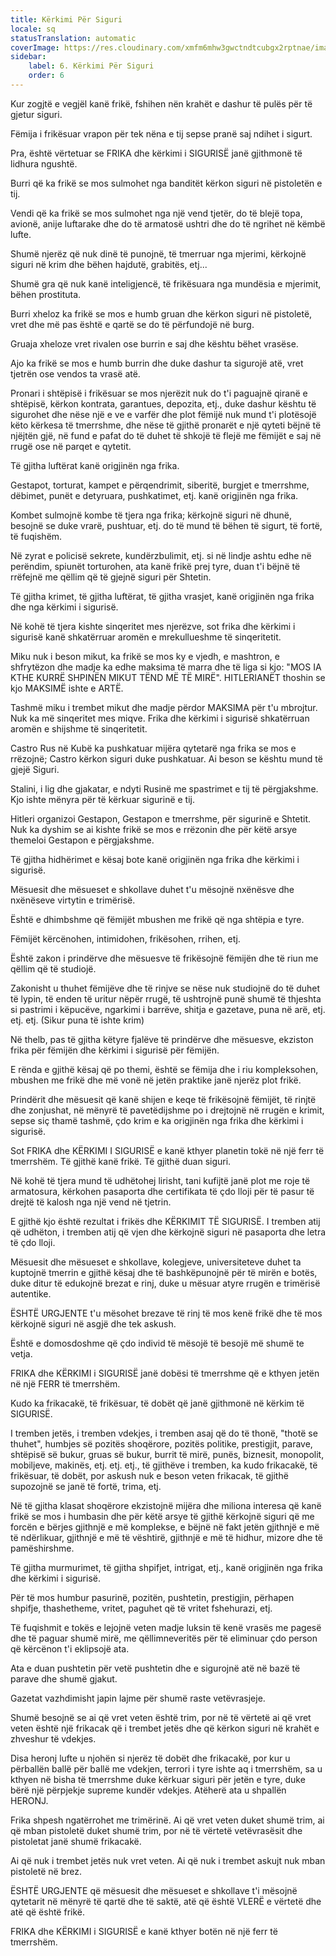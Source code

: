 ```yaml
---
title: Kërkimi Për Siguri
locale: sq
statusTranslation: automatic
coverImage: https://res.cloudinary.com/xmfm6mhw3gwctndtcubgx2rptnae/image/upload/v1740337243/small_cover_educacion_fundamental_a051170f1c.webp
sidebar:
    label: 6. Kërkimi Për Siguri
    order: 6
---
```

Kur zogjtë e vegjël kanë frikë, fshihen nën krahët e dashur të pulës për të gjetur siguri.

Fëmija i frikësuar vrapon për tek nëna e tij sepse pranë saj ndihet i sigurt.

Pra, është vërtetuar se FRIKA dhe kërkimi i SIGURISË janë gjithmonë të lidhura ngushtë.

Burri që ka frikë se mos sulmohet nga banditët kërkon siguri në pistoletën e tij.

Vendi që ka frikë se mos sulmohet nga një vend tjetër, do të blejë topa, avionë, anije luftarake dhe do të armatosë ushtri dhe do të ngrihet në këmbë lufte.

Shumë njerëz që nuk dinë të punojnë, të tmerruar nga mjerimi, kërkojnë siguri në krim dhe bëhen hajdutë, grabitës, etj...

Shumë gra që nuk kanë inteligjencë, të frikësuara nga mundësia e mjerimit, bëhen prostituta.

Burri xheloz ka frikë se mos e humb gruan dhe kërkon siguri në pistoletë, vret dhe më pas është e qartë se do të përfundojë në burg.

Gruaja xheloze vret rivalen ose burrin e saj dhe kështu bëhet vrasëse.

Ajo ka frikë se mos e humb burrin dhe duke dashur ta sigurojë atë, vret tjetrën ose vendos ta vrasë atë.

Pronari i shtëpisë i frikësuar se mos njerëzit nuk do t'i paguajnë qiranë e shtëpisë, kërkon kontrata, garantues, depozita, etj., duke dashur kështu të sigurohet dhe nëse një e ve e varfër dhe plot fëmijë nuk mund t'i plotësojë këto kërkesa të tmerrshme, dhe nëse të gjithë pronarët e një qyteti bëjnë të njëjtën gjë, në fund e pafat do të duhet të shkojë të flejë me fëmijët e saj në rrugë ose në parqet e qytetit.

Të gjitha luftërat kanë origjinën nga frika.

Gestapot, torturat, kampet e përqendrimit, siberitë, burgjet e tmerrshme, dëbimet, punët e detyruara, pushkatimet, etj. kanë origjinën nga frika.

Kombet sulmojnë kombe të tjera nga frika; kërkojnë siguri në dhunë, besojnë se duke vrarë, pushtuar, etj. do të mund të bëhen të sigurt, të fortë, të fuqishëm.

Në zyrat e policisë sekrete, kundërzbulimit, etj. si në lindje ashtu edhe në perëndim, spiunët torturohen, ata kanë frikë prej tyre, duan t'i bëjnë të rrëfejnë me qëllim që të gjejnë siguri për Shtetin.

Të gjitha krimet, të gjitha luftërat, të gjitha vrasjet, kanë origjinën nga frika dhe nga kërkimi i sigurisë.

Në kohë të tjera kishte sinqeritet mes njerëzve, sot frika dhe kërkimi i sigurisë kanë shkatërruar aromën e mrekullueshme të sinqeritetit.

Miku nuk i beson mikut, ka frikë se mos ky e vjedh, e mashtron, e shfrytëzon dhe madje ka edhe maksima të marra dhe të liga si kjo: "MOS IA KTHE KURRË SHPINËN MIKUT TËND MË TË MIRË". HITLERIANËT thoshin se kjo MAKSIMË ishte e ARTË.

Tashmë miku i trembet mikut dhe madje përdor MAKSIMA për t'u mbrojtur. Nuk ka më sinqeritet mes miqve. Frika dhe kërkimi i sigurisë shkatërruan aromën e shijshme të sinqeritetit.

Castro Rus në Kubë ka pushkatuar mijëra qytetarë nga frika se mos e rrëzojnë; Castro kërkon siguri duke pushkatuar. Ai beson se kështu mund të gjejë Siguri.

Stalini, i lig dhe gjakatar, e ndyti Rusinë me spastrimet e tij të përgjakshme. Kjo ishte mënyra për të kërkuar sigurinë e tij.

Hitleri organizoi Gestapon, Gestapon e tmerrshme, për sigurinë e Shtetit. Nuk ka dyshim se ai kishte frikë se mos e rrëzonin dhe për këtë arsye themeloi Gestapon e përgjakshme.

Të gjitha hidhërimet e kësaj bote kanë origjinën nga frika dhe kërkimi i sigurisë.

Mësuesit dhe mësueset e shkollave duhet t'u mësojnë nxënësve dhe nxënëseve virtytin e trimërisë.

Është e dhimbshme që fëmijët mbushen me frikë që nga shtëpia e tyre.

Fëmijët kërcënohen, intimidohen, frikësohen, rrihen, etj.

Është zakon i prindërve dhe mësuesve të frikësojnë fëmijën dhe të riun me qëllim që të studiojë.

Zakonisht u thuhet fëmijëve dhe të rinjve se nëse nuk studiojnë do të duhet të lypin, të enden të uritur nëpër rrugë, të ushtrojnë punë shumë të thjeshta si pastrimi i këpucëve, ngarkimi i barrëve, shitja e gazetave, puna në arë, etj. etj. etj. (Sikur puna të ishte krim)

Në thelb, pas të gjitha këtyre fjalëve të prindërve dhe mësuesve, ekziston frika për fëmijën dhe kërkimi i sigurisë për fëmijën.

E rënda e gjithë kësaj që po themi, është se fëmija dhe i riu kompleksohen, mbushen me frikë dhe më vonë në jetën praktike janë njerëz plot frikë.

Prindërit dhe mësuesit që kanë shijen e keqe të frikësojnë fëmijët, të rinjtë dhe zonjushat, në mënyrë të pavetëdijshme po i drejtojnë në rrugën e krimit, sepse siç thamë tashmë, çdo krim e ka origjinën nga frika dhe kërkimi i sigurisë.

Sot FRIKA dhe KËRKIMI I SIGURISË e kanë kthyer planetin tokë në një ferr të tmerrshëm. Të gjithë kanë frikë. Të gjithë duan siguri.

Në kohë të tjera mund të udhëtohej lirisht, tani kufijtë janë plot me roje të armatosura, kërkohen pasaporta dhe certifikata të çdo lloji për të pasur të drejtë të kalosh nga një vend në tjetrin.

E gjithë kjo është rezultat i frikës dhe KËRKIMIT TË SIGURISË. I tremben atij që udhëton, i tremben atij që vjen dhe kërkojnë siguri në pasaporta dhe letra të çdo lloji.

Mësuesit dhe mësueset e shkollave, kolegjeve, universiteteve duhet ta kuptojnë tmerrin e gjithë kësaj dhe të bashkëpunojnë për të mirën e botës, duke ditur të edukojnë brezat e rinj, duke u mësuar atyre rrugën e trimërisë autentike.

ËSHTË URGJENTE t'u mësohet brezave të rinj të mos kenë frikë dhe të mos kërkojnë siguri në asgjë dhe tek askush.

Është e domosdoshme që çdo individ të mësojë të besojë më shumë te vetja.

FRIKA dhe KËRKIMI i SIGURISË janë dobësi të tmerrshme që e kthyen jetën në një FERR të tmerrshëm.

Kudo ka frikacakë, të frikësuar, të dobët që janë gjithmonë në kërkim të SIGURISË.

I tremben jetës, i tremben vdekjes, i tremben asaj që do të thonë, "thotë se thuhet", humbjes së pozitës shoqërore, pozitës politike, prestigjit, parave, shtëpisë së bukur, gruas së bukur, burrit të mirë, punës, biznesit, monopolit, mobiljeve, makinës, etj. etj. etj., të gjithëve i tremben, ka kudo frikacakë, të frikësuar, të dobët, por askush nuk e beson veten frikacak, të gjithë supozojnë se janë të fortë, trima, etj.

Në të gjitha klasat shoqërore ekzistojnë mijëra dhe miliona interesa që kanë frikë se mos i humbasin dhe për këtë arsye të gjithë kërkojnë siguri që me forcën e bërjes gjithnjë e më komplekse, e bëjnë në fakt jetën gjithnjë e më të ndërlikuar, gjithnjë e më të vështirë, gjithnjë e më të hidhur, mizore dhe të pamëshirshme.

Të gjitha murmurimet, të gjitha shpifjet, intrigat, etj., kanë origjinën nga frika dhe kërkimi i sigurisë.

Për të mos humbur pasurinë, pozitën, pushtetin, prestigjin, përhapen shpifje, thashetheme, vritet, paguhet që të vritet fshehurazi, etj.

Të fuqishmit e tokës e lejojnë veten madje luksin të kenë vrasës me pagesë dhe të paguar shumë mirë, me qëllimneveritës për të eliminuar çdo person që kërcënon t'i eklipsojë ata.

Ata e duan pushtetin për vetë pushtetin dhe e sigurojnë atë në bazë të parave dhe shumë gjakut.

Gazetat vazhdimisht japin lajme për shumë raste vetëvrasjeje.

Shumë besojnë se ai që vret veten është trim, por në të vërtetë ai që vret veten është një frikacak që i trembet jetës dhe që kërkon siguri në krahët e zhveshur të vdekjes.

Disa heronj lufte u njohën si njerëz të dobët dhe frikacakë, por kur u përballën ballë për ballë me vdekjen, terrori i tyre ishte aq i tmerrshëm, sa u kthyen në bisha të tmerrshme duke kërkuar siguri për jetën e tyre, duke bërë një përpjekje supreme kundër vdekjes. Atëherë ata u shpallën HERONJ.

Frika shpesh ngatërrohet me trimërinë. Ai që vret veten duket shumë trim, ai që mban pistoletë duket shumë trim, por në të vërtetë vetëvrasësit dhe pistoletat janë shumë frikacakë.

Ai që nuk i trembet jetës nuk vret veten. Ai që nuk i trembet askujt nuk mban pistoletë në brez.

ËSHTË URGJENTE që mësuesit dhe mësueset e shkollave t'i mësojnë qytetarit në mënyrë të qartë dhe të saktë, atë që është VLERË e vërtetë dhe atë që është frikë.

FRIKA dhe KËRKIMI i SIGURISË e kanë kthyer botën në një ferr të tmerrshëm.

